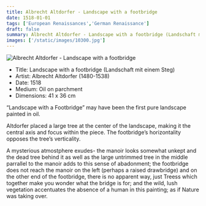 ```yaml
---
title: Albrecht Altdorfer - Landscape with a footbridge
date: 1518-01-01
tags: ['European Renaissances','German Renaissance']
draft: false
summary: Albrecht Altdorfer - Landscape with a footbridge (Landschaft mit einem Steg)
images: ['/static/images/10300.jpg']
---
```


![Albrecht Altdorfer - Landscape with a footbridge](/static/images/10300.jpg)

* Title: Landscape with a footbridge (Landschaft mit einem Steg)
* Artist: Albrecht Altdorfer (1480-1538)
* Date: 1518
* Medium: Oil on parchment
* Dimensions: 41 x 36 cm

“Landscape with a Footbridge” may have been the first pure landscape painted in oil. 

Altdorfer placed a large tree at the center of the landscape, making it the central axis and focus within the piece. The footbridge’s horizontality opposes the tree’s verticality. 

A mysterious atmostphere exudes- the manoir looks somewhat unkept and the dead tree behind it as well as the large untrimmed tree in the middle parrallel to the manoir adds to this sense of abadonment; the footbridge does not reach the manoir on the left (perhaps a raised drawbridge) and on the other end of the footbridge, there is no apparent way, just Treess which together make you wonder what the bridge is for; and the wild, lush vegetation accentuates the absence of a human in this painting; as if Nature was taking over. 
